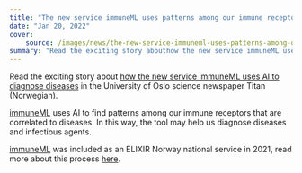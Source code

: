 ```yaml
---
title: "The new service immuneML uses patterns among our immune receptors to diagnose diseases"
date: "Jan 20, 2022"
cover:
    source: /images/news/the-new-service-immuneml-uses-patterns-among-our-immune-receptors-to-diagnose-diseases/cover.png
summary: "Read the exciting story abouthow the new service immuneML uses AI to diagnose diseasesin the University of Oslo science newspaper Titan (Norwegian)."
---
```


Read the exciting story about [how the new service immuneML uses AI to diagnose diseases](https://titan.uio.no/medisin-informatikk/2022/fra-bare-en-blodprove-kan-kunstig-intelligens-gi-diagnose-for-mange-ulike-sykdommer) in the University of Oslo science newspaper Titan (Norwegian).

[immuneML](https://immuneml.uio.no) uses AI to find patterns among our immune receptors that are correlated to diseases. In this way, the tool may help us diagnose diseases and infectious agents.

[immuneML](https://immuneml.uio.no) was included as an ELIXIR Norway national service in 2021, read more about this process [here](news/50/63/New-Norwegian-bioinformatics-services-promoted-by-ELIXIR-Norway).
